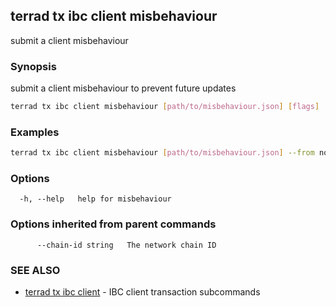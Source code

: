## terrad tx ibc client misbehaviour

submit a client misbehaviour

### Synopsis

submit a client misbehaviour to prevent future updates

```sh Terrad
terrad tx ibc client misbehaviour [path/to/misbehaviour.json] [flags]
```

### Examples

```sh Terrad
terrad tx ibc client misbehaviour [path/to/misbehaviour.json] --from node0 --home ../node0/<app>cli --chain-id $CID
```

### Options

```
  -h, --help   help for misbehaviour
```

### Options inherited from parent commands

```
      --chain-id string   The network chain ID
```

### SEE ALSO

* [terrad tx ibc client](terrad_tx_ibc_client.md)	 - IBC client transaction subcommands


